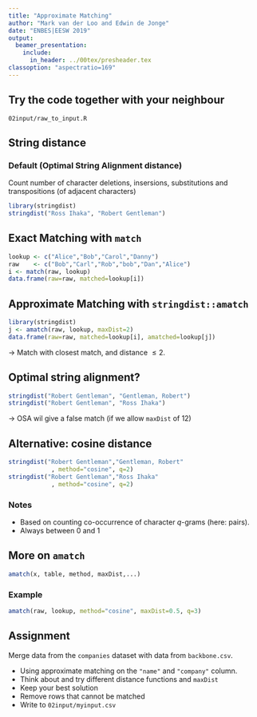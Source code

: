 ```yaml
---
title: "Approximate Matching"
author: "Mark van der Loo and Edwin de Jonge"
date: "ENBES|EESW 2019"
output: 
  beamer_presentation:
    include:
      in_header: ../00tex/presheader.tex
classoption: "aspectratio=169"
---
```


## Try the code together with your neighbour

\centering\huge
`02input/raw_to_input.R`


## String distance

### Default (Optimal String Alignment distance)

Count number of character deletions, insersions, substitutions and 
transpositions (of adjacent characters)
```r
library(stringdist)
stringdist("Ross Ihaka", "Robert Gentleman")
```


## Exact Matching with `match`

```r
lookup <- c("Alice","Bob","Carol","Danny")
raw    <- c("Bob","Carl","Rob","bob","Dan","Alice")
i <- match(raw, lookup)
data.frame(raw=raw, matched=lookup[i])
```

## Approximate Matching with `stringdist::amatch`

```r
library(stringdist)
j <- amatch(raw, lookup, maxDist=2)
data.frame(raw=raw, matched=lookup[i], amatched=lookup[j])
```

$\to$ Match with closest match, and distance $\leq 2$.

## Optimal string alignment?

```r
stringdist("Robert Gentleman", "Gentleman, Robert")
stringdist("Robert Gentleman", "Ross Ihaka")
```

$\to$ OSA wil give a false match (if we allow `maxDist` of 12)


## Alternative: cosine distance 

```r
stringdist("Robert Gentleman","Gentleman, Robert"
            , method="cosine", q=2)
stringdist("Robert Gentleman","Ross Ihaka"
            , method="cosine", q=2)
```

### Notes
- Based on counting co-occurrence of character $q$-grams (here: pairs).
- Always between 0 and 1



## More on `amatch`

```r
amatch(x, table, method, maxDist,...)
```

\begin{tabular}{ll}
\texttt{x}      & character data to be matched\\
\texttt{table}  & the lookup table with clean values\\
\texttt{method} & string distance type\\
\texttt{maxDist}& Maximum distance allowed (depends on \texttt{"method"}!)\\
\texttt{...}    & Extra options depending on \texttt{"method"}
\end{tabular}

### Example

```r
amatch(raw, lookup, method="cosine", maxDist=0.5, q=3)
```



## Assignment

Merge data from the `companies` dataset with data from `backbone.csv`.

- Using approximate matching on the `"name"` and `"company"` column.
- Think about and try different distance functions and `maxDist`
- Keep your best solution
- Remove rows that cannot be matched
- Write to `02input/myinput.csv`





